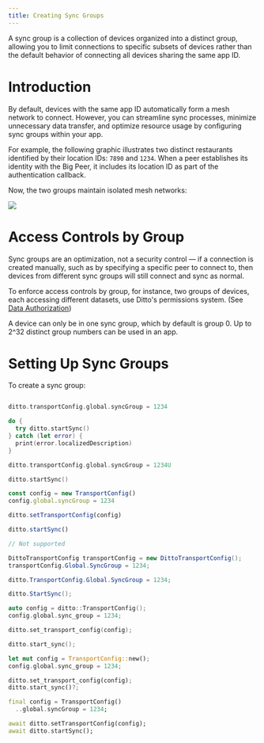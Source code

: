 ```yaml
---
title: Creating Sync Groups
---
```


A sync group is a collection of devices organized into a distinct group, allowing you to limit connections to specific subsets of devices rather than the default behavior of connecting all devices sharing the same app ID.

# Introduction

By default, devices with the same app ID automatically form a mesh network to connect. However, you can streamline sync processes, minimize unnecessary data transfer, and optimize resource usage by configuring sync groups within your app.

For example, the following graphic illustrates two distinct restaurants identified by their location IDs: `7890` and `1234`. When a peer establishes its identity with the Big Peer, it includes its location ID as part of the authentication callback.

Now, the two groups maintain isolated mesh networks:

<Frame>
  <img src="/images/v4.8/image-8.png"/>
</Frame>

# Access Controls by Group

Sync groups are an optimization, not a security control — if a connection is created manually, such as by specifying a specific peer to connect to, then devices from different sync groups will still connect and sync as normal.

To enforce access controls by group, for instance, two groups of devices, each accessing different datasets, use Ditto's permissions system. (See [Data Authorization](<./../../Authentication & Authorization/Data Authorization.md>))

A device can only be in one sync group, which by default is group 0. Up to 2^32 distinct group numbers can be used in an app.

# Setting Up Sync Groups

To create a sync group:

<CodeGroup>

```swift Swift

ditto.transportConfig.global.syncGroup = 1234

do {
  try ditto.startSync()
} catch (let error) {
  print(error.localizedDescription)
}
```

```kotlin Kotlin
ditto.transportConfig.global.syncGroup = 1234U

ditto.startSync()
```

```javascript JavaScript
const config = new TransportConfig()
config.global.syncGroup = 1234

ditto.setTransportConfig(config)

ditto.startSync()
```

```java Java
// Not supported
```

```csharp C#
DittoTransportConfig transportConfig = new DittoTransportConfig();
transportConfig.Global.SyncGroup = 1234;

ditto.TransportConfig.Global.SyncGroup = 1234;

ditto.StartSync();
```

```cpp C++
auto config = ditto::TransportConfig();
config.global.sync_group = 1234;

ditto.set_transport_config(config);

ditto.start_sync();
```

```rust Rust
let mut config = TransportConfig::new();
config.global.sync_group = 1234;

ditto.set_transport_config(config);
ditto.start_sync()?;
```

```dart Dart
final config = TransportConfig()
  ..global.syncGroup = 1234;

await ditto.setTransportConfig(config);
await ditto.startSync();
```

</CodeGroup>









